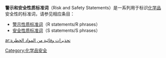 '''警示和安全性质标准词'''（Risk and Safety Statements）是一系列用于标识[[化学品|化学品]]安全性的标准词，请参见相应条目：
*[[警示性质标准词|警示性质标准词]]（R statements/R phrases）
*[[安全性质标准词|安全性质标准词]]（S statements/S phrases）

{{chem-stub}}

[[Category:化学品安全|Category:化学品安全]]

[[ar:تحذيرات_وقائية_من_المواد_الخطرة|ar:تحذيرات وقائية من المواد الخطرة]]